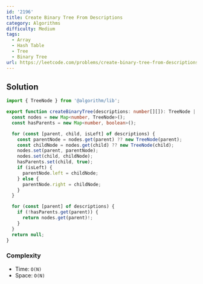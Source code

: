 ```yaml
---
id: '2196'
title: Create Binary Tree From Descriptions
category: Algorithms
difficulty: Medium
tags:
  - Array
  - Hash Table
  - Tree
  - Binary Tree
url: https://leetcode.com/problems/create-binary-tree-from-descriptions
---
```


## Solution

```typescript filename="solution.ts" copy
import { TreeNode } from '@algorithm/lib';

export function createBinaryTree(descriptions: number[][]): TreeNode | null {
  const nodes = new Map<number, TreeNode>();
  const hasParents = new Map<number, boolean>();

  for (const [parent, child, isLeft] of descriptions) {
    const parentNode = nodes.get(parent) ?? new TreeNode(parent);
    const childNode = nodes.get(child) ?? new TreeNode(child);
    nodes.set(parent, parentNode);
    nodes.set(child, childNode);
    hasParents.set(child, true);
    if (isLeft) {
      parentNode.left = childNode;
    } else {
      parentNode.right = childNode;
    }
  }

  for (const [parent] of descriptions) {
    if (!hasParents.get(parent)) {
      return nodes.get(parent)!;
    }
  }
  return null;
}
```

### Complexity

- Time: `O(N)`
- Space: `O(N)`
